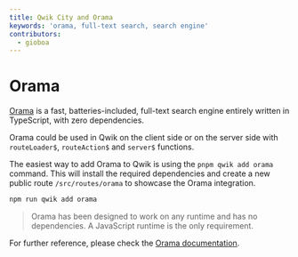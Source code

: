 ```yaml
---
title: Qwik City and Orama
keywords: 'orama, full-text search, search engine'
contributors:
  - gioboa
---
```


# Orama

[Orama](https://oramasearch.com/) is a fast, batteries-included, full-text search engine entirely written in TypeScript, with zero dependencies.

Orama could be used in Qwik on the client side or on the server side with `routeLoader$`, `routeAction$` and `server$` functions.

The easiest way to add Orama to Qwik is using the `pnpm qwik add orama` command. This will install the required dependencies and create a new public route `/src/routes/orama` to showcase the Orama integration.

```bash
npm run qwik add orama
```

> Orama has been designed to work on any runtime and has no dependencies. A JavaScript runtime is the only requirement. 

For further reference, please check the [Orama documentation](https://docs.oramasearch.com/).